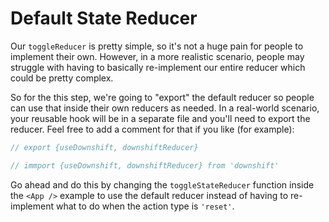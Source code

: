 # Default State Reducer

Our `toggleReducer` is pretty simple, so it's not a huge pain for people to
implement their own. However, in a more realistic scenario, people may struggle
with having to basically re-implement our entire reducer which could be pretty
complex.

So for the this step, we're going to "export" the default reducer so people can
use that inside their own reducers as needed. In a real-world scenario, your
reusable hook will be in a separate file and you'll need to export the reducer.
Feel free to add a comment for that if you like (for example):

```ts
// export {useDownshift, downshiftReducer}

// immport {useDownshift, downshiftReducer} from 'downshift'
```

Go ahead and do this by changing the `toggleStateReducer` function inside the
`<App />` example to use the default reducer instead of having to re-implement
what to do when the action type is `'reset'`.
